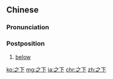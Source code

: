 ==Chinese==
{{zh-forms}}

===Pronunciation===
{{zh-pron
|m=zhīxià
|c=zi1 haa6
|mn=qz:chi-hǎ/tw,xm:chi-hā/zz:chi-hēe/qz:chi-ě
|cat=post
}}

===Postposition===
{{zh-post}}

# [[below]]
#: {{zh-x|他 的 技術 水平 絕對 不 在 專家 '''之下'''。|His technological level is definitely not '''under''' the specialists'.}}

{{zh-cat|Elementary}}

[[ko:之下]]
[[mg:之下]]
[[ja:之下]]
[[chr:之下]]
[[zh:之下]]
